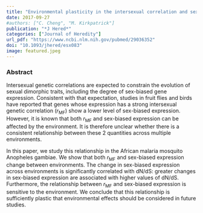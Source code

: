 ```yaml
---
title: "Environmental plasticity in the intersexual correlation and sex bias of gene expression"
date: 2017-09-27
#authors: ["C. Cheng", "M. Kirkpatrick"]
publication: "*J Hered*"
categories: ["Journal of Heredity"]
url_pdf: "https://www.ncbi.nlm.nih.gov/pubmed/29036352"
doi: "10.1093/jhered/esx083"
image: featured.jpeg
---
```


### Abstract

Intersexual genetic correlations are expected to constrain the evolution of sexual dimorphic traits, including the degree of sex-biased gene expression. Consistent with that expectation, studies in fruit flies and birds have reported that genes whose expression has a strong intersexual genetic correlation ($r_{\mathrm{MF}}$) show a lower level of sex-biased expression. However, it is known that both $r_{\mathrm{MF}}$ and sex-biased expression can be affected by the environment. It is therefore unclear whether there is a consistent relationship between these 2 quantities across multiple environments. 

In this paper, we study this relationship in the African malaria mosquito Anopheles gambiae. We show that both $r_{\mathrm{MF}}$ and sex-biased expression change between environments. The change in sex-biased expression across environments is significantly correlated with dN/dS: greater changes in sex-biased expression are associated with higher values of dN/dS. Furthermore, the relationship between $r_{\mathrm{MF}}$ and sex-biased expression is sensitive to the environment. We conclude that this relationship is sufficiently plastic that environmental effects should be considered in future studies.
